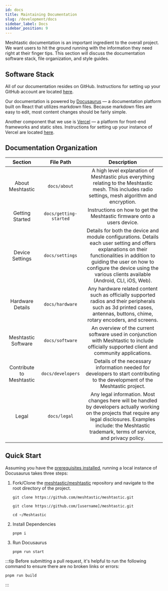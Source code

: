 ```yaml
---
id: docs
title: Maintaining Documentation
slug: /development/docs
sidebar_label: Docs
sidebar_position: 9
---
```


Meshtastic documentation is an important ingredient to the overall project. We want users to hit the ground running with the information they need right at their finger tips. This section will discuss the documentation software stack, file organization, and style guides.

## Software Stack

All of our documentation resides on GitHub. Instructions for setting up your GitHub account are located [here](/docs/development/reference/github).

Our documentation is powered by [Docusaurus](https://docusaurus.io) — a documentation platform built on React that utilizes markdown files. Because markdown files are easy to edit, most content changes should be fairly simple.

Another component that we use is [Vercel](https://vercel.com) — a platform for front-end frameworks and static sites. Instructions for setting up your instance of Vercel are located [here](/docs/development/documentation/publish#publish-to-vercel).

## Documentation Organization

|         Section          |        File Path        |                                                                                                          Description                                                                                                          |
| :----------------------: | :---------------------: | :---------------------------------------------------------------------------------------------------------------------------------------------------------------------------------------------------------------------------: |
|     About Meshtastic     |      `docs/about`       |                             A high level explanation of Meshtastic plus everything relating to the Meshtastic mesh.  This includes radio settings, mesh algorithm and encryption.                                             |
|     Getting Started      |  `docs/getting-started` |                                                                         Instructions on how to get the Meshtastic firmware onto a users device.                                                                               |
|      Device Settings     |     `docs/settings`     | Details for both the device and module configurations. Details each user setting and offers explanations on their functionalities in addition to guiding the user on how to configure the device using the various clients available (Android, CLI, iOS, Web).|
|     Hardware Details     |     `docs/hardware`     |                         Any hardware related content such as officially supported radios and their peripherals such as 3d printed cases, antennas, buttons, chime, rotary encoders, and screens.                              |
|   Meshtastic Software    |     `docs/software`     |                                      An overview of the current software used in conjunction with Meshtastic to include officially supported client and community applications.                                               |
| Contribute to Meshtastic |    `docs/developers`    |                                           Details of the necessary information needed for developers to start contributing to the development of the Meshtastic project.                                                      |
|          Legal           |      `docs/legal`       | Any legal information. Most changes here will be handled by developers actually working on the projects that require any legal disclosures. Examples include: the Meshtastic trademark, terms of service, and privacy policy. |

## Quick Start

Assuming you have the [prerequisites installed](/docs/development/documentation/local-dev#prerequisites), running a local instance of Docusaurus takes three steps:

1.  Fork/Clone the [meshtastic/meshtastic](https://github.com/meshtastic/meshtastic) repository and navigate to the root directory of the project.

    ```shell title="Clone the project"
    git clone https://github.com/meshtastic/meshtastic.git
    ```

    ```shell title="Clone fork of the project"
    git clone https://github.com/[username]/meshtastic.git
    ```

    ```shell title="Change Directory"
    cd ~/Meshtastic
    ```

2.  Install Dependencies

    ```shell title="Install dependencies using pnpm"
    pnpm i
    ```

3.  Run Docusaurus

    ```shell title="Run a local documentation server and open it in your broswer"
    pnpm run start
    ```

:::tip
Before submitting a pull request, it's helpful to run the following command to ensure there are no broken links or errors:

```shell title="Build Project"
pnpm run build
```

:::

